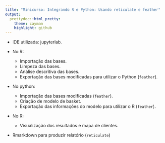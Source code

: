 ```yaml
---
title: "Minicurso: Integrando R e Python: Usando reticulate e feather"
output:
  prettydoc::html_pretty:
    theme: cayman
    highlight: github
---
```


- IDE utilizada: jupyterlab.

- No R:
    - Importação das bases.
    - Limpeza das bases.
    - Análise descritiva das bases.
    - Exportação das bases modificadas para utilizar o Python (`feather`).

- No python:
    - Importação das bases modificadas (`feather`).
    - Criação de modelo de basket.
    - Exportação das informações do modelo para utilizar o R (`feather`).
    
- No R:
    - Visualização dos resultados e mapa de clientes.

- Rmarkdown para produzir relatório (`reticulate`)
  
